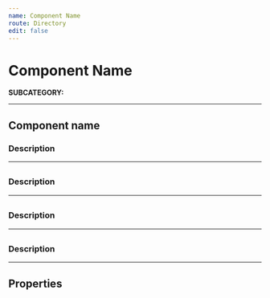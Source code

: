```yaml
---
name: Component Name
route: Directory
edit: false
---
```



# Component Name
**SUBCATEGORY:**

<hr />

## Component name
### Description


<Playground>
</Playground>

<hr />

##
### Description


<Playground>
</Playground>

<hr />

##
### Description


<Playground>
</Playground>

<hr />

##
### Description


<Playground>
</Playground>

<hr />

## Properties
<Props of={ControlCheck} />
